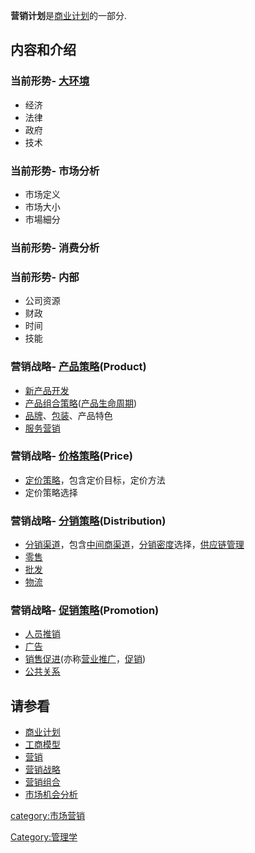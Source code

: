 {{lead section|time=2015-03-24T10:49:38+00:00}}
{{unreferenced|time=2015-03-24T10:49:38+00:00}}
{{NoteTA |G1=Economics
|1=zh-tw:行銷;zh-hk:營銷;zh-cn:营销;
}}
'''营销计划'''是[[商业计划|商业计划]]的一部分.

==内容和介绍==
===当前形势- [[市场机会分析|大环境]]===

*经济
*法律
*政府
*技术
===当前形势- 市场分析===
*市场定义
*市场大小
*市場細分

===当前形势- 消费分析===
===当前形势- 内部===

*公司资源
*财政
*时间
*技能

===营销战略- [[营销组合|产品策略]](Product)===
*[[新产品开发|新产品开发]]
*[[产品组合策略|产品组合策略]]([[产品生命周期|产品生命周期]])
*[[品牌|品牌]]、[[包装|包装]]、产品特色
*[[服务营销|服务营销]]

===营销战略- [[营销组合|价格策略]](Price)===
*[[定价策略|定价策略]]，包含定价目标，定价方法
*定价策略选择

===营销战略- [[营销组合|分销策略]](Distribution)===
*[[分销渠道|分销渠道]]，包含[[中间商|中间商]][[渠道|渠道]]，[[分销密度|分销密度]]选择，[[供应链管理|供应链管理]]
*[[零售|零售]]
*[[批发|批发]]
*[[物流|物流]]

===营销战略- [[营销组合|促销策略]](Promotion)===
*[[人员推销|人员推销]]
*[[广告|广告]]
*[[营销组合|销售促进]](亦称[[营业推广|营业推广]]，[[促销|促销]])
*[[公共关系|公共关系]]

==请参看==

*[[商业计划|商业计划]]
*[[工商模型|工商模型]]
*[[营销|营销]]
*[[营销战略|营销战略]]
*[[营销组合|营销组合]]
*[[市场机会分析|市场机会分析]]
{{Marketing-stub}}
[[Category:管理学|Category:管理学]]
[[category:市场营销|category:市场营销]]